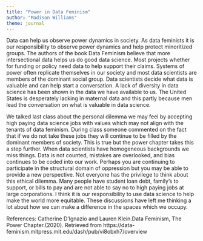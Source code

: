 ```yaml
---
title: "Power in Data Feminism"
author: "Madison Williams"
theme: journal
---
```


Data can help us observe power dynamics in society. As data feminists it is our responsibility to observe power dynamics and help protect minoritized groups. The authors of the book Data Feminism believe that more intersectional data helps us do good data science. Most projects whether for funding or policy need data to help support their claims. Systems of power often replicate themselves in our society and most data scientists are members of the dominant social group. Data scientists decide what data is valuable and can help start a conversation. A lack of diversity in data science has been shown in the data we have available to us. The United States is desperately lacking in maternal data and this partly because men lead the conversation on what is valuable in data science. 

We talked last class about the personal dilemma we may feel by accepting high paying data science jobs with values which may not align with the tenants of data feminism. During class someone commented on the fact that if we do not take these jobs they will continue to be filled by the dominant members of society. This is true but the power chapter takes this a step further. When data scientists have homogeneous backgrounds we miss things. Data is not counted, mistakes are overlooked, and bias continues to be coded into our work. Perhaps you are continuing to participate in the structural domain of oppression but you may be able to provide a new perspective. Not everyone has the privilege to think about this ethical dilemma. Many people have student loan debt, family’s to support, or bills to pay and are not able to say no to high paying jobs at large corporations. I think it is our responsibility to use data science to help make the world more equitable. These discussions have left me thinking a lot about how we can make a difference in the spaces which we occupy. 

References: 
Catherine D'Ignazio and Lauren Klein.Data Feminism, The Power Chapter.(2020). Retrieved from
https://data-feminism.mitpress.mit.edu/dash/pub/vi8obxh7/overview
